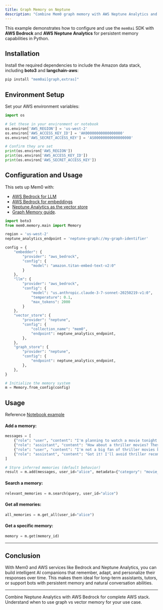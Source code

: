 ```yaml
---
title: Graph Memory on Neptune
description: "Combine Mem0 graph memory with AWS Neptune Analytics and Bedrock."
---
```



This example demonstrates how to configure and use the `mem0ai` SDK with **AWS Bedrock** and **AWS Neptune Analytics** for persistent memory capabilities in Python.

## Installation

Install the required dependencies to include the Amazon data stack, including **boto3** and **langchain-aws**:

```bash
pip install "mem0ai[graph,extras]"
```

## Environment Setup

Set your AWS environment variables:

```python
import os

# Set these in your environment or notebook
os.environ['AWS_REGION'] = 'us-west-2'
os.environ['AWS_ACCESS_KEY_ID'] = 'AK00000000000000000'
os.environ['AWS_SECRET_ACCESS_KEY'] = 'AS00000000000000000'

# Confirm they are set
print(os.environ['AWS_REGION'])
print(os.environ['AWS_ACCESS_KEY_ID'])
print(os.environ['AWS_SECRET_ACCESS_KEY'])
```

## Configuration and Usage

This sets up Mem0 with:
- [AWS Bedrock for LLM](https://docs.mem0.ai/components/llms/models/aws_bedrock)
- [AWS Bedrock for embeddings](https://docs.mem0.ai/components/embedders/models/aws_bedrock#aws-bedrock)
- [Neptune Analytics as the vector store](https://docs.mem0.ai/components/vectordbs/dbs/neptune_analytics)
- [Graph Memory guide](https://docs.mem0.ai/open-source/features/graph-memory).

```python
import boto3
from mem0.memory.main import Memory

region = 'us-west-2'
neptune_analytics_endpoint = 'neptune-graph://my-graph-identifier'

config = {
    "embedder": {
        "provider": "aws_bedrock",
        "config": {
            "model": "amazon.titan-embed-text-v2:0"
        }
    },
    "llm": {
        "provider": "aws_bedrock",
        "config": {
            "model": "us.anthropic.claude-3-7-sonnet-20250219-v1:0",
            "temperature": 0.1,
            "max_tokens": 2000
        }
    },
    "vector_store": {
        "provider": "neptune",
        "config": {
            "collection_name": "mem0",
            "endpoint": neptune_analytics_endpoint,
        },
    },
    "graph_store": {
        "provider": "neptune",
        "config": {
            "endpoint": neptune_analytics_endpoint,
        },
    },
}

# Initialize the memory system
m = Memory.from_config(config)
```

## Usage

Reference [Notebook example](https://github.com/mem0ai/mem0/blob/main/examples/graph-db-demo/neptune-example.ipynb)

#### Add a memory:

```python
messages = [
    {"role": "user", "content": "I'm planning to watch a movie tonight. Any recommendations?"},
    {"role": "assistant", "content": "How about a thriller movies? They can be quite engaging."},
    {"role": "user", "content": "I'm not a big fan of thriller movies but I love sci-fi movies."},
    {"role": "assistant", "content": "Got it! I'll avoid thriller recommendations and suggest sci-fi movies in the future."}
]

# Store inferred memories (default behavior)
result = m.add(messages, user_id="alice", metadata={"category": "movie_recommendations"})
```

#### Search a memory:
```python
relevant_memories = m.search(query, user_id="alice")
```

#### Get all memories:
```python
all_memories = m.get_all(user_id="alice")
```

#### Get a specific memory:
```python
memory = m.get(memory_id)
```


---

## Conclusion

With Mem0 and AWS services like Bedrock and Neptune Analytics, you can build intelligent AI companions that remember, adapt, and personalize their responses over time. This makes them ideal for long-term assistants, tutors, or support bots with persistent memory and natural conversation abilities.

---

<CardGroup cols={2}>
  <Card title="AWS Bedrock with Mem0" icon="aws" href="/cookbooks/integrations/aws-bedrock">
    Combine Neptune Analytics with AWS Bedrock for complete AWS stack.
  </Card>
  <Card title="Graph Memory Architecture" icon="sitemap" href="/cookbooks/essentials/choosing-memory-architecture-vector-vs-graph">
    Understand when to use graph vs vector memory for your use case.
  </Card>
</CardGroup>
